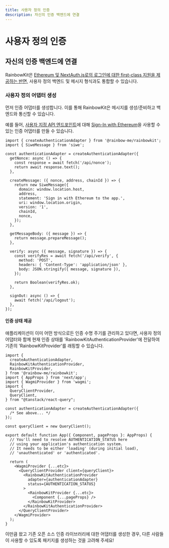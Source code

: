 ```yaml
---
title: 사용자 정의 인증
description: 자신의 인증 백엔드에 연결
---
```


# 사용자 정의 인증

## 자신의 인증 백엔드에 연결

RainbowKit은 [Ethereum 및 NextAuth.js로의 로그인에 대한 first-class 지원을 제공하는 반면,](/docs/authentication#set-up-sign-in-with-ethereum-and-nextauthjs) 사용자 정의 백엔드 및 메시지 형식과도 통합할 수 있습니다.

### 사용자 정의 어댑터 생성

먼저 인증 어댑터를 생성합니다. 이를 통해 RainbowKit은 메시지를 생성/준비하고 백엔드와 통신할 수 있습니다.

예를 들어, [사용자 지정 API 엔드포인트](https://wagmi.sh/examples/sign-in-with-ethereum)에 대해 [Sign-In with Ethereum](https://login.xyz)을 사용할 수 있는 인증 어댑터를 만들 수 있습니다.

```tsx
import { createAuthenticationAdapter } from '@rainbow-me/rainbowkit';
import { SiweMessage } from 'siwe';

const authenticationAdapter = createAuthenticationAdapter({
  getNonce: async () => {
    const response = await fetch('/api/nonce');
    return await response.text();
  },

  createMessage: ({ nonce, address, chainId }) => {
    return new SiweMessage({
      domain: window.location.host,
      address,
      statement: 'Sign in with Ethereum to the app.',
      uri: window.location.origin,
      version: '1',
      chainId,
      nonce,
    });
  },

  getMessageBody: ({ message }) => {
    return message.prepareMessage();
  },

  verify: async ({ message, signature }) => {
    const verifyRes = await fetch('/api/verify', {
      method: 'POST',
      headers: { 'Content-Type': 'application/json' },
      body: JSON.stringify({ message, signature }),
    });

    return Boolean(verifyRes.ok);
  },

  signOut: async () => {
    await fetch('/api/logout');
  },
});
```

#### 인증 상태 제공

애플리케이션이 이미 어떤 방식으로든 인증 수명 주기를 관리하고 있다면, 사용자 정의 어댑터와 함께 현재 인증 상태를 'RainbowKitAuthenticationProvider'에 전달하여 기존의 'RainbowKitProvider'를 래핑할 수 있습니다.

```tsx
import {
  createAuthenticationAdapter,
  RainbowKitAuthenticationProvider,
  RainbowKitProvider,
} from '@rainbow-me/rainbowkit';
import { AppProps } from 'next/app';
import { WagmiProvider } from 'wagmi';
import {
  QueryClientProvider,
  QueryClient,
} from "@tanstack/react-query";

const authenticationAdapter = createAuthenticationAdapter({
  /* See above... */
});

const queryClient = new QueryClient();

export default function App({ Component, pageProps }: AppProps) {
  // You'll need to resolve AUTHENTICATION_STATUS here
  // using your application's authentication system.
  // It needs to be either 'loading' (during initial load),
  // 'unauthenticated' or 'authenticated'.

  return (
    <WagmiProvider {...etc}>
      <QueryClientProvider client={queryClient}>
        <RainbowKitAuthenticationProvider
          adapter={authenticationAdapter}
          status={AUTHENTICATION_STATUS}
        >
          <RainbowKitProvider {...etc}>
            <Component {...pageProps} />
          </RainbowKitProvider>
        </RainbowKitAuthenticationProvider>
      </QueryClientProvider>
    </WagmiProvider>
  );
}
```

이만큼 왔고 기존 오픈 소스 인증 라이브러리에 대한 어댑터를 생성한 경우, 다른 사람들이 사용할 수 있도록 패키지를 생성하는 것을 고려해 주세요!
